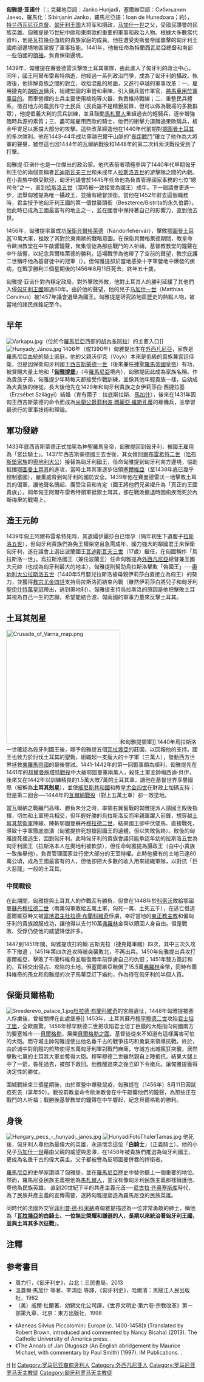 {{Eastern name order|匈牙利語|匈牙利人名}}{{no footnotes|time=2019-11-28T09:10:36+00:00}}
{{Infobox royalty
| native name     =
| title           = 匈牙利王国大将军和摄政<br />特兰西瓦尼亚总督
| image           = John Hunyadi (Chronica Hungarorum).jpg
| caption         = [[匈牙利編年史|匈牙利編年史]]中的匈雅提·亚诺什（[[布隆|布隆]]，1488）
| spouse          = [[Erzsébet_Szilágyi_(noblewoman)|Erzsébet Szilágyi]]
| issue           = {{link-hu|匈雅提·拉斯洛|Hunyadi_László_(horvát_bán)}}<br />[[匈雅提·马加什|匈雅提·马加什]]
| house           = {{link-en|匈雅提王朝|Hunyadi family}}
| father          = [[Voyk|Voyk]]
| mother          = Erzsébet Morzsinai
| birth_date      = {{circa}} 1406
| birth_place     =
| death_date      = {{death year and age|1456|1406}}8月11日
| death_place     = [[匈牙利王國|匈牙利王國]][[澤蒙|澤蒙]]<br />（今[[塞爾維亞|塞爾維亞]]澤姆）
| religion        = [[羅馬天主教|羅馬天主教]]
| signature       = Signature of János Hunyadi.jpg
}}
'''匈雅提·亚诺什'''（{{lang-hu|Hunyadi János}}；克羅地亞語：Janko Hunjadi，塞爾維亞語：Сибињанин Јанко，羅馬化：Sibinjanin Janko，羅馬尼亞語：Ioan de Hunedoara；約{{bd|1406年||1456年|8月11日|}}），[[特兰西瓦尼亚总督|特兰西瓦尼亚总督]]、[[匈牙利王国|匈牙利王国]]大将军和摄政，[[马加什一世|马加什一世]]之父，受國民讚譽的民族英雄。匈雅提是15世紀中歐和東南歐的重要的軍事和政治人物。根據大多數當代資料，他是瓦拉幾亞血統的貴族家庭的成員。他在遭受奧斯曼帝國襲擊的匈牙利王國南部邊境地區掌握了軍事技能。1441年，他被任命為特蘭西瓦尼亞總督和南部一些伯國的[[伯爵_(匈牙利)|領袖]]，負責保衛邊境。

1439年，匈雅提在賽曼德雷沃擊敗土耳其軍隊，由此進入了匈牙利的政治中心。同年，國王阿爾布雷希特病逝，他經過一系列政治鬥爭，成為了匈牙利的攝政。執政後，他排解貴族之間的對立，收拾混亂的局面，又進行卓越的軍事改革：一、雇用捷克的[[胡斯派|胡斯派]]傭兵，組建堅固的車營和車陣，引入傭兵當作軍官，[[馬車堡壘|將馬車用於軍事目的]]。而車營裡的士兵主要使用槍炮等火器，負責維持戰線；二、重整民兵體系，徵召地方的農民作守土民兵（民兵雖不是精銳前鋒，但可以做為戰場的多數群眾），他提倡義大利的民兵訓練，並且鼓勵[[馬札爾人|馬札爾人]]重組過去的輕騎兵，逐步增強臨時兵源的素質；三、盡可能雇用西歐的騎士，他們的衝擊力道勝過東歐騎兵，板金甲冑足以抵擋大部分的攻擊。這些改革締造他在1440年代前期對[[鄂圖曼土耳其|鄂圖曼土耳其]]的多次勝利。他在1443-44年成功穿越巴爾干山脈的“[[瓦爾納十字軍|長距戰鬥]]”確立了他作為大將軍的聲譽，雖然這也因1444年的瓦爾納戰役和1448年的第二次科索沃戰役受到了打擊。

匈雅提·亚诺什也是一位傑出的政治家。他代表前者積極參與了1440年代早期匈牙利王位的兩個宣稱者[[瓦迪斯瓦夫三世|瓦迪斯瓦夫三世]]和未成年人[[拉斯洛五世|拉斯洛五世]]的游擊隊之間的內戰。在小貴族中頗受歡迎，匈牙利議會於1445年任命他為負責管理國家事務的七位“總司令”之一，直到[[拉斯洛五世|拉斯洛五世]]（當時被一致接受為國王）成年。下一屆議會更進一步，選舉匈雅提為唯一攝政王，並擁有總督頭銜。當他在1452年辭去這個職務時，君主授予他匈牙利王國的第一個世襲頭銜（Beszterce/Bistrița的永久伯爵）。他此時已成為王國最富有的地主之一，並在國會中保持著自己的影響力，直到他去世。

1456年，匈雅提率軍成功[[貝爾格萊德之圍|保衛貝爾格萊德]]（Nándorfehérvár），擊敗[[鄂圖曼土耳其|鄂圖曼土耳其]]10萬大軍，挫敗了其對於東南歐的戰略意圖。在保衛貝爾格萊德期間，教皇命令歐洲教堂在中午敲響鐘聲，聚集信徒為那些戰鬥的人祈禱。基督教教堂的鐘聲在中午敲響，以紀念貝爾格萊德的勝利。這場戰爭為他帶了了空前的聲望，教宗庇護二世稱呼他為基督徒中的冠軍（{{Lang-la|Athleta Christi}}）。但匈雅提卻於當地感染十字軍營地中爆發的疾病，在戰爭勝利三個星期後的1456年8月11日死去，終年五十歲。

匈雅提·亚诺什對內穩定政局，對外擊敗外敵，他對土耳其人的勝利延緩了其他們入侵[[匈牙利王国_(1301年－1526年)|匈牙利王國]]超過60年。由於他的聲望，他的兒子[[马加什一世|马加什一世]]（Matthias Corvinus）被1457年議會選舉為國王。匈雅提是研究該地區歷史的熱點人物，被當地的諸民族銘記至今。

== 早年 ==
[[File:Varkapu.jpg|thumb]]（位於今[[羅馬尼亞|羅馬尼亞]]西部的[[胡內多阿拉|胡內多阿拉]]）的主要入口]]
[[File:Hunyady_János.jpg|thumb]]
1406年（或1390年{{efn|雖然有紀錄他出生於1390年，但史學家推論這個生年不可信，因為跟他下一個弟弟（1409年生）年紀差了20歲，非常不合理}}）匈雅提出生在[[外西凡尼亞|外西凡尼亞]]，家族是羅馬尼亞血統的騎士家庭。他的父親沃伊克（Voyk）本來是低級的貴族兼宮廷侍衛，但是因保衛匈牙利國王[[西吉斯蒙德_(神圣罗马帝国)|西吉斯蒙德一世]]（後來兼任[[神聖羅馬帝國皇帝|神聖羅馬帝國皇帝]]）有功，被賞賜大量土地和「'''[[匈雅提堡|匈雅提堡]]'''」（今[[羅馬尼亞|羅馬尼亞]]境內），匈雅提因此成為家族名稱。作為貴族子弟，匈雅提少年時每天都接受作戰訓練，並像其他年輕貴族一樣，自幼成為大貴族的侍從。長大後他先在1429年和匈牙利貴族之女伊莉莎白·西捷拉基（Erzsébet Szilágyi）結婚（育有兩子：拉底斯拉斯、[[马加什一世|馬加什]]），後來在1431年因匈王西吉斯蒙德的命令而成為[[米蘭公爵|米蘭公爵]][[菲利波·瑪麗亞·維斯孔蒂|菲利波·瑪麗亞·維斯孔蒂]]的雇傭兵，並學習最流行的軍事技術和理論。

== 軍功發跡 ==
1433年底西吉斯蒙德正式加冕為神聖羅馬皇帝，匈雅提回到匈牙利，被國王雇用為「宮廷騎士」。1437年西吉斯蒙德國王去世後，其女婿[[阿爾布雷希特二世_(德意志)|阿爾布雷希特二世]]（[[哈布斯堡家族|哈布斯堡家族]]的[[奧地利大公|奧地利大公]]）接替為匈牙利國王，任命匈雅提到匈牙利南方邊境，協助抵擋[[鄂圖曼土耳其|鄂圖曼土耳其]]的進攻，當時土耳其軍逐步佔領[[塞爾維亞|塞爾維亞]]（至1438年底已幾乎控制塞國），嚴重威脅到匈牙利的國防安全。1439年他在賽曼德雷沃一地擊敗土耳其的偏軍，讓他聲名鵲起、廣受注目和肯定（國王將他們兄弟擢升為「真正的王國貴族」）。同年匈王阿爾布雷希特領軍抵禦土耳其，卻在戰敗撤退時因痢疾而死於內斯梅里的戰場上。

== 造王元帥 ==
1439年匈王阿爾布雷希特死時，其遺孀伊麗莎白已懷孕（隔年初生下遺腹子[[拉斯洛五世|拉斯洛五世]]），但匈牙利貴族們為免王權架空且急需成年、國力強大的鄰國君王來保衛匈牙利，遂在議會上選出波蘭國王[[瓦迪斯瓦夫三世|瓦迪斯瓦夫三世]]（17歲）繼任，在匈國稱作「烏拉斯洛一世」。烏拉斯洛國王（兼任波蘭王）任命匈雅提為[[外西凡尼亞|外西凡尼亞]]總督兼王國大元帥（也成為匈牙利最大的地主），匈雅提則幫助烏拉斯洛擊敗「偽國王」──[[奧地利大公|奧地利大公]][[拉斯洛五世|拉斯洛五世]]（1440年5月嬰兒拉斯洛被母親伊莉莎白直接立為匈王）的勢力，並獲得[[教宗|教宗]][[尤金四世|尤金四世]]支持烏拉斯洛而結束內戰（雖然伊莉莎白將兒子和匈牙利[[聖伊什特萬皇冠|聖伊什特萬皇冠]]帶出，逃到奧地利）。匈雅提支持烏拉斯洛的原因是他把擊敗土耳其視為自己一生的志願，希望能結合波、匈兩國的軍事力量來反擊土耳其。

== 土耳其剋星 ==
[[File:Crusade_of_Varna_map.png|300px]]和匈雅提領軍]]
1440年烏拉斯洛一世確認為匈牙利國王後，賜予匈雅提五個[[瓦拉幾亞|瓦拉幾亞]]的莊園，以回報他的支持。國王也致力於討伐土耳其的聖戰，組織起一支龐大的十字軍（三萬人），發動西方世界拯救[[東羅馬帝國|東羅馬帝國]]的最後嘗試。1441-1442年的第一回戰事頗為順利，匈雅提先在1441年的[[赫爾曼施塔特戰役|赫爾曼施塔特戰役]]中大破鄂圖曼軍兩萬人，殺死土軍主帥梅西迪·貝伊，後來又在1442年以訓練精良的1.5萬大敗7萬的土耳其軍，讓他在基督世界享譽國際（被稱為'''土耳其剋星'''），並使[[威尼斯共和國|威尼斯共和國]]和教皇[[尤金四世|尤金四世]]在財政上加碼支持；但是第二回合──1444年的[[瓦爾納戰役|瓦爾納戰役]]（對上五萬土軍）卻一敗塗地。

當瓦爾納之戰纏鬥高峰、勝負未分之時，率領右翼奮戰的匈雅提派人請國王殿後指揮，切勿和土軍短兵相交，但年輕好勝的烏拉斯洛反而率親軍躍入前鋒，想穿越[[土耳其禁衛軍|土耳其禁衛軍]]陣線、陣斬鄂圖曼蘇丹[[穆拉德二世|穆拉德二世]]，結果國王卻中伏墜馬、直接戰死，導致十字軍徹底崩潰（匈雅提拚死想搶回國王的遺體，但以失敗告終）。敗後的匈雅提死裡逃生，回到匈牙利。此時匈牙利的貴族會議只能承認年幼的拉斯洛五世為匈牙利國王（拉斯洛本人在奧地利被軟禁），但任命匈雅提為攝政王（由中小貴族一致推舉他），負責管理國家並行使大部分的王室特權。此時他擁有的土地已達80萬公頃，成為王國最富有的人，但他卻把大多數的收入用來組織軍隊，以對抗「巨大惡龍」一般的土耳其。

=== 中間戰役 ===
在此期間，匈雅提與土耳其人的作戰互有勝負，但曾在1448年於[[科索沃|科索沃]]敗給鄂圖曼[[苏丹_(称谓)|蘇丹]][[穆拉德二世|穆拉德二世]]（兩萬匈軍敗給五萬土軍，匈死一萬、土死五千），在逃亡借道塞爾維亞時又被[[塞爾維亞君主|當地君主]][[杜拉德·布蘭科維奇|杜拉德·布蘭科維奇]]俘虜，幸好當地的[[東正教|東正教]][[主教|主教]]和偏匈牙利的貴族說服成功，讓他得以支付10萬[[弗羅林|弗羅林]]金幣以贖回人身自由。但是戰敗、受俘仍使他的威望降低許多。

1447到1451年間，匈雅提攻打約翰·吉斯克拉（捷克籍軍閥）四次，其中三次久攻不下撤退
，1451年第四次進攻時被突襲敗北，不再出兵。1450年匈雅提出兵攻打塞爾維亞，擊敗了布蘭科維奇並報復兩年前俘虜自己的仇恨；1451年雙方簽訂和約，互相交出侵占、攻陷的土地，但塞爾維亞賠償了15.5萬[[弗羅林|弗羅林]]金幣，同時布蘭科維奇的孫女和匈雅提的次子馬蒂亞訂下婚約，作為待在匈牙利的半個人質。

== 保衛貝爾格勒 ==
[[File:Smederevo_palace_1.jpg|thumb]][[杜拉德·布蘭科維奇|杜拉德·布蘭科維奇]]的宮殿遺址，1448年匈雅提被塞人俘虜後，曾被關押在此處堡壘]]
1453年，土耳其蘇丹[[穆罕默德二世_(鄂圖曼帝國)|穆罕穆德二世]]攻陷[[君士坦丁堡|君士坦丁堡]]，全歐震驚。1456年穆罕默德二世把攻陷君士坦丁巨牆的大砲指向匈國南方的要塞城市──[[貝爾格勒|貝爾格勒]]，展開[[貝爾格勒之圍|貝爾格勒之圍]]。基督徒從來不知道有這樣厲害可怕的大砲。而守城主帥匈雅提使出他名垂千古的戰爭技巧和勇氣來領導抗戰。終於，由於城中對飢餓的煎熬使得五萬匈牙利軍對戰鬥麻痺，守城方出城瘋狂突襲，居然擊敗七萬的土耳其大軍並奪得大砲。穆罕穆德二世雖然親自上陣抵抗，結果大腿上中了一箭，昏死過去，被部下救回。他甦醒過來之後立即下令撤兵。讓匈雅提獲得決定性的勝仗。

圍城戰結束三個星期後，由於軍營中爆發鼠疫，匈雅提在（1456年）8月11日因鼠疫死去（享年50）。戰役前教皇命令歐洲教會在中午敲響他們的鐘聲，為那些正在戰鬥的人祈福；戰勝後基督教堂的鐘聲在中午響起，紀念貝爾格勒的勝利。

== 身後 ==
[[File:Hungary_pecs_-_hunyadi_janos.jpg|thumb]]
[[File:HunyadiFotoThalerTamas.jpg|thumb]]
他死後，匈牙利人尊他為最偉大的英雄，永遠懷念這位「'''白騎士'''」（正義騎士）。他的小兒子[[马加什一世|马加什一世]]藉由父親的威望與恩澤，在1458年被貴族們推選為匈牙利國王，更成為名垂千古的偉大英主。父子都被譽為反鄂圖曼併吞的捍衛者。

[[羅馬尼亞|羅馬尼亞]]的史學家讚頌了匈雅提，並在[[羅馬尼亞歷史|羅馬尼亞歷史]]中替他擺上一個重要的地位。 然而，羅馬尼亞民族主義視他為[[馬札爾人|馬札爾人]]，並沒有像匈牙利民族主義那樣擁護他、尊他為民族英雄。 直到20世紀下半的共產主義元首──[[尼古拉·齐奥塞斯库|尼古拉·齐奥塞斯库]]時代，為了民族共產主義的宣傳需要，遂將匈雅提塑造為羅馬尼亞的民族英雄。

同時代的法國外交官[[菲利普·德·科米納|菲利普·德·科米納]]將匈雅提描述為一位非常勇敢的紳士，稱他為「'''[[瓦拉幾亞|瓦拉幾亞]]的白騎士、一位無比榮耀和謙遜的人，長期以來統治著匈牙利王國，並與土耳其多次征戰'''」。

== 注釋 ==
{{notelist}}
==参考書目==
* 周力行，《匈牙利史》，台北：三民書局，2013
* 溫蓋爾·馬加什 等著、李鴻臣 等譯，《匈牙利史》，哈爾濱：黑龍江人民出版社，1982
*（美）威爾·杜蘭著、幼獅文化公司譯，《世界文明史‧第六卷‧宗教改革》第一部第九章，北京：東方出版社，1998
{{Refbegin}}
*《Aeneas Silvius Piccolomini: Europe (c. 1400-1458)》 (Translated by Robert Brown, introduced and commented by Nancy Bisaha) (2013). The Catholic University of America press. {{ISBN|978-0-8132-2182-3}}.
*《The Annals of Jan Długosz》 (An English abridgement by Maurice Michael, with commentary by Paul Smith) (1997). IM Publications. {{ISBN|1-901019-00-4}}.
{{Refend}}

{{Authority control}}


[[Category:匈牙利軍事人物|H]]
[[Category:匈牙利政治人物|H]]
[[Category:罗马尼亚裔匈牙利人|Category:罗马尼亚裔匈牙利人]]
[[Category:外西凡尼亚人|Category:外西凡尼亚人]]
[[Category:罗马尼亚罗马天主教徒|Category:罗马尼亚罗马天主教徒]]
[[Category:匈牙利罗马天主教徒|Category:匈牙利罗马天主教徒]]
